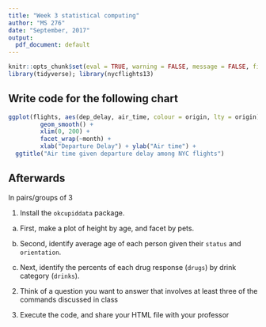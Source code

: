 ```yaml
---
title: "Week 3 statistical computing"
author: "MS 276"
date: "September, 2017"
output:
  pdf_document: default
---
```


```r
knitr::opts_chunk$set(eval = TRUE, warning = FALSE, message = FALSE, fig.height = 5, fig.width = 6)
library(tidyverse); library(nycflights13)
```

## Write code for the following chart

```r
ggplot(flights, aes(dep_delay, air_time, colour = origin, lty = origin)) + 
         geom_smooth() + 
         xlim(0, 200) + 
         facet_wrap(~month) + 
         xlab("Departure Delay") + ylab("Air time") + 
  ggtitle("Air time given departure delay among NYC flights")
```



## Afterwards

In pairs/groups of 3

1. Install the `okcupiddata` package. 

a. First, make a plot of height by age, and facet by pets. 

b. Second, identify average age of each person given their `status` and `orientation`. 

c. Next, identify the percents of each drug response (`drugs`) by drink category (`drinks`). 

2. Think of a question you want to answer that involves at least three of the commands discussed in class

3. Execute the code, and share your HTML file with your professor